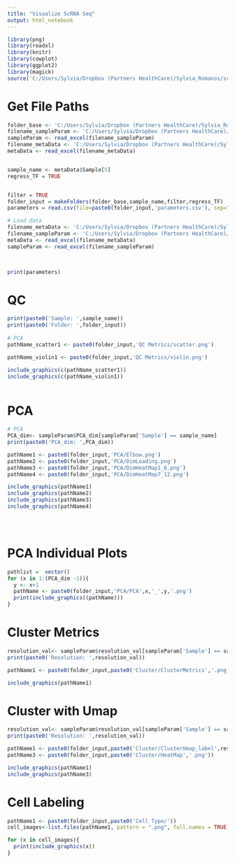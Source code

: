 ---
title: "Visualize ScRNA Seq"
output: html_notebook
---


```{r}
library(png)
library(readxl)
library(knitr)
library(cowplot)
library(ggplot2)
library(magick)
source('C:/Users/Sylvia/Dropbox (Partners HealthCare)/Sylvia_Romanos/scRNASeq/Code/Functions.R')

```

# Get File Paths
```{r,results="hide"}
folder_base <- 'C:/Users/Sylvia/Dropbox (Partners HealthCare)/Sylvia_Romanos/scRNASeq/Code/Output/'
filename_sampleParam <- 'C:/Users/Sylvia/Dropbox (Partners HealthCare)/Sylvia_Romanos/scRNASeq/Data/sample_parameters.xlsx'
sampleParam <- read_excel(filename_sampleParam)
filename_metaData <- 'C:/Users/Sylvia/Dropbox (Partners HealthCare)/Sylvia_Romanos/scRNASeq/Data/Dexa_meta.xlsx'
metaData <- read_excel(filename_metaData)


sample_name <- metaData$Sample[5]
regress_TF = TRUE


filter = TRUE
folder_input = makeFolders(folder_base,sample_name,filter,regress_TF)
parameters = read.csv(file=paste0(folder_input,'parameters.csv'), sep=",")

# Load data
filename_metaData <- 'C:/Users/Sylvia/Dropbox (Partners HealthCare)/Sylvia_Romanos/scRNASeq/Data/Dexa_meta.xlsx'
filename_sampleParam <- 'C:/Users/Sylvia/Dropbox (Partners HealthCare)/Sylvia_Romanos/scRNASeq/Data/sample_parameters.xlsx'
metaData <- read_excel(filename_metaData)
sampleParam <- read_excel(filename_sampleParam)

    
```

```{r}
print(parameters)
```

# QC

```{r}
print(paste0('Sample: ',sample_name))
print(paste0('Folder: ',folder_input))
  
# PCA
pathName_scatter1 <- paste0(folder_input,'QC Metrics/scatter.png')

pathName_violin1 <- paste0(folder_input,'QC Metrics/violin.png')

include_graphics(c(pathName_scatter1))
include_graphics(c(pathName_violin1))



```

# PCA

```{r}
# PCA
PCA_dim<- sampleParam$PCA_dim[sampleParam['Sample'] == sample_name]
print(paste0('PCA_dim: ',PCA_dim))

pathName1 <- paste0(folder_input,'PCA/Elbow.png')
pathName2 <- paste0(folder_input,'PCA/DimLoading.png')
pathName3 <- paste0(folder_input,'PCA/DimHeatMap1_6.png')
pathName4 <- paste0(folder_input,'PCA/DimHeatMap7_12.png')

include_graphics(pathName1)
include_graphics(pathName2)
include_graphics(pathName3)
include_graphics(pathName4)


 
```

# PCA Individual Plots

```{r}
pathlist =  vector()
for (x in 1:(PCA_dim -1)){
  y <- x+1
  pathName <- paste0(folder_input,'PCA/PCA',x,'_',y,'.png')
  print(include_graphics((pathName)))
}

```
# Cluster Metrics

```{r}
resolution_val<- sampleParam$resolution_val[sampleParam['Sample'] == sample_name]
print(paste0('Resolution: ',resolution_val))

pathName1 <- paste0(folder_input,paste0('Cluster/ClusterMetrics','.png'))

include_graphics(pathName1)


```

# Cluster with Umap

```{r}
resolution_val<- sampleParam$resolution_val[sampleParam['Sample'] == sample_name]
print(paste0('Resolution: ',resolution_val))

pathName1 <- paste0(folder_input,paste0('Cluster/ClusterUmap_label',resolution_val,'.png'))
pathName3 <- paste0(folder_input,paste0('Cluster/HeatMap','.png'))

include_graphics(pathName1)
include_graphics(pathName3)

```

# Cell Labeling
```{r}

pathName1 <- paste0(folder_input,paste0('Cell Type/'))
cell_images<-list.files(pathName1, pattern = ".png", full.names = TRUE)

for (x in cell_images){
  print(include_graphics(x))
}


```